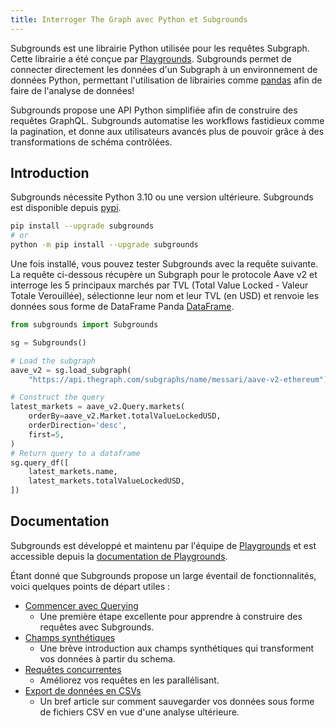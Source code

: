 ```yaml
---
title: Interroger The Graph avec Python et Subgrounds
---
```


Subgrounds est une librairie Python utilisée pour les requêtes Subgraph. Cette librairie a été conçue par [Playgrounds](https://playgrounds.network/). Subgrounds permet de connecter directement les données d'un Subgraph à un environnement de données Python, permettant l'utilisation de librairies comme [pandas](https://pandas.pydata.org/) afin de faire de l'analyse de données!

Subgrounds propose une API Python simplifiée afin de construire des requêtes GraphQL. Subgrounds automatise les workflows fastidieux comme la pagination, et donne aux utilisateurs avancés plus de pouvoir grâce à des transformations de schéma contrôlées.

## Introduction

Subgrounds nécessite Python 3.10 ou une version ultérieure. Subgrounds est disponible depuis [pypi](https://pypi.org/project/subgrounds/).

```bash
pip install --upgrade subgrounds
# or
python -m pip install --upgrade subgrounds
```

Une fois installé, vous pouvez tester Subgrounds avec la requête suivante. La requête ci-dessous récupère un Subgraph pour le protocole Aave v2 et interroge les 5 principaux marchés par TVL (Total Value Locked - Valeur Totale Verouillée), sélectionne leur nom et leur TVL (en USD) et renvoie les données sous forme de DataFrame Panda [DataFrame](https://pandas.pydata.org/pandas-docs/dev/reference/api/pandas.DataFrame.html#pandas.DataFrame).

```python
from subgrounds import Subgrounds

sg = Subgrounds()

# Load the subgraph
aave_v2 = sg.load_subgraph(
    "https://api.thegraph.com/subgraphs/name/messari/aave-v2-ethereum")

# Construct the query
latest_markets = aave_v2.Query.markets(
    orderBy=aave_v2.Market.totalValueLockedUSD,
    orderDirection='desc',
    first=5,
)
# Return query to a dataframe
sg.query_df([
    latest_markets.name,
    latest_markets.totalValueLockedUSD,
])
```

## Documentation

Subgrounds est développé et maintenu par l'équipe de [Playgrounds](https://playgrounds.network/) et est accessible depuis la [documentation de Playgrounds](https://docs.playgrounds.network/subgrounds).

Étant donné que Subgrounds propose un large éventail de fonctionnalités, voici quelques points de départ utiles :

- [Commencer avec Querying](https://docs.playgrounds.network/subgrounds/getting_started/basics/)
  - Une première étape excellente pour apprendre à construire des requêtes avec Subgrounds.
- [Champs synthétiques](https://docs.playgrounds.network/subgrounds/getting_started/synthetic_fields/)
  - Une brève introduction aux champs synthétiques qui transforment vos données à partir du schema.
- [Requêtes concurrentes](https://docs.playgrounds.network/subgrounds/getting_started/async/)
  - Améliorez vos requêtes en les parallélisant.
- [Export de données en CSVs](https://docs.playgrounds.network/subgrounds/faq/exporting/)
  - Un bref article sur comment sauvegarder vos données sous forme de fichiers CSV en vue d'une analyse ultérieure.
